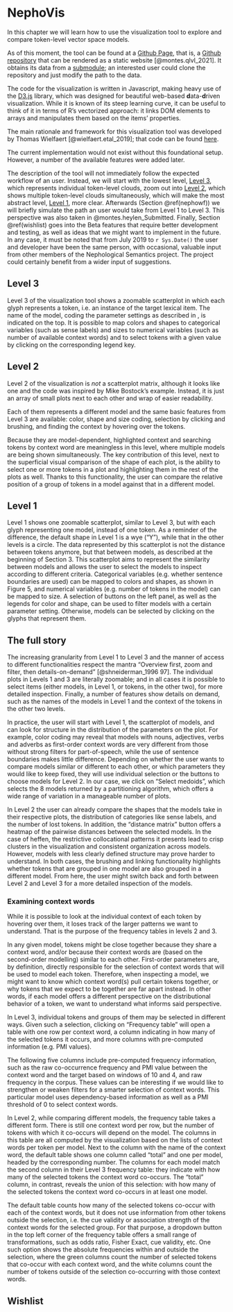 # NephoVis {#nephovis}

In this chapter we will learn how to use the visualization tool to explore
and compare token-level vector space models.

As of this moment, the tool can be found at a
[Github Page](https://qlvl.github.io/NephoVis), that is,
a [Github repository](https://github.com/qlvl/NephoVis) that can be rendered
as a static website [@montes.qlvl_2021].
It obtains its data from a [submodule](https://github.com/qlvl/tokenclouds);
an interested user could clone the repository and just modify the path to the data.

<!-- TODO Decide on a data format: API?? -->

The code for the visualization is written in Javascript, making heavy use of the
[D3.js](https://d3.js) library, which was designed for beautiful web-based
**d**ata-**d**riven visualization. While it is known of its steep learning curve,
it can be useful to think of it in terms of R's vectorized approach: it links
DOM elements to arrays and manipulates them based on the items' properties.

The main rationale and framework for this visualization tool was developed by
Thomas Wielfaert [@wielfaert.etal_2019]; that code can be found
[here](https://github.com/tokenclouds/tokenclouds.github.io/LeTok/).

The current implementation would not exist without this foundational setup. However,
a number of the available features were added later.

The description of the tool will not immediately follow the expected workflow of an user.
Instead, we will start with the lowest level, [Level 3](#level_3),
which represents individual token-level clouds,
zoom out into [Level 2](#level_2), which shows multiple token-level clouds simultaneously,
which will make the most abstract level, [Level 1](#level_1), more clear.
Afterwards (Section \@ref(nephowf)) we will briefly simulate the path an user would take from Level 1 to Level 3.
This perspective was also taken in @montes.heylen_Submitted.
Finally, Section \@ref(wishlist) goes into the Beta features
that require better development and testing, as well as ideas that we might want to
implement in the future. In any case, it must be noted that from July 2019 to
`r Sys.Date()` the user and developer have been the same person, with occasional,
valuable input from other members of the Nephological Semantics project. The
project could certainly benefit from a wider input of suggestions.

<!-- NOTE following Shneiderman‘s Visual Information Seeking Mantra: “Overview first, zoom and filter, then details-on-demand” [-@shneiderman_1996 97], the tool organizes the full range of available information along three levels. -->

<!-- NOTE we might actually want to dedicate a section to the shared features of levels 2 and 3 -->


## Level 3 {#level_3}

Level 3 of the visualization tool shows a zoomable scatterplot in which each glyph represents a token, i.e. an instance of the target lexical item. The name of the model, coding the parameter settings as described in
<!-- FIXME add crossreference -->
, is indicated on the top. It is possible to map colors and shapes to categorical variables (such as sense labels) and sizes to numerical variables (such as number of available context words) and to select tokens with a given value by clicking on the corresponding legend key.

<!-- COMBAK add example -->

## Level 2 {#level_2}

Level 2 of the visualization is *not* a scatterplot matrix, although it looks like one and the code was inspired by Mike Bostock's example. Instead, it is just an array of small plots next to each other and wrap of easier readability.

Each of them represents a different model and the same basic features from Level 3 are available: color, shape and size coding, selection by clicking and brushing, and finding the context by hovering over the tokens.

<!-- COMBAK add example -->

Because they are model-dependent, highlighted context and searching tokens by context word are meaningless in this level, where multiple models are being shown simultaneously. The key contribution of this level, next to the superficial visual comparison of the shape of each plot, is the ability to select one or more tokens in a plot and highlighting them in the rest of the plots as well. Thanks to this functionality, the user can compare the relative position of a group of tokens in a model against that in a different model.

## Level 1 {#level_1}

Level 1 shows one zoomable scatterplot, similar to Level 3, but with each glyph representing one model, instead of one token. As a reminder of the difference, the default shape in Level 1 is a wye (“Y”), while that in the other levels is a circle. The data represented by this scatterplot is not the distance between tokens anymore, but that between models, as described at the beginning of Section 3. This scatterplot aims to represent the similarity between models and allows the user to select the models to inspect according to different criteria. Categorical variables (e.g. whether sentence boundaries are used) can be mapped to colors and shapes, as shown in Figure 5, and numerical variables (e.g. number of tokens in the model) can be mapped to size. A selection of buttons on the left panel, as well as the legends for color and shape, can be used to filter models with a certain parameter setting. Otherwise, models can be selected by clicking on the glyphs that represent them.

## The full story {#nephowf}

The increasing granularity from Level 1 to Level 3 and the manner of access to different functionalities respect the mantra “Overview first, zoom and filter, then details-on-demand” [@shneiderman_1996 97].
The individual plots in Levels 1 and 3 are literally zoomable; and in all cases it is possible to select items (either models, in Level 1, or tokens, in the other two), for more detailed inspection. Finally, a number of features show details on demand, such as the names of the models in Level 1 and the context of the tokens in the other two levels.

In practice, the user will start with Level 1, the scatterplot of models, and can look for structure in the distribution of the parameters on the plot. For example, color coding may reveal that models with nouns, adjectives, verbs and adverbs as first-order context words are very different from those without strong filters for part-of-speech, while the use of sentence boundaries makes little difference. Depending on whether the user wants to compare models similar or different to each other, or which parameters they would like to keep fixed, they will use individual selection or the buttons to choose models for Level 2. In our case, we click on “Select medoids”, which selects the 8 models returned by a partitioning algorithm, which offers a wide range of variation in a manageable number of plots.

In Level 2 the user can already compare the shapes that the models take in their respective plots, the distribution of categories like sense labels, and the number of lost tokens. In addition, the “distance matrix” button offers a heatmap of the pairwise distances between the selected models. In the case of heffen, the restrictive collocational patterns it presents lead to crisp clusters in the visualization and consistent organization across models. However, models with less clearly defined structure may prove harder to understand. In both cases, the brushing and linking functionality highlights whether tokens that are grouped in one model are also grouped in a different model. From here, the user might switch back and forth between Level 2 and Level 3 for a more detailed inspection of the models.

### Examining context words

While it is possible to look at the individual context of each token by hovering over them, it loses track of the larger patterns we want to understand. That is the purpose of the frequency tables in levels 2 and 3.

In any given model, tokens might be close together because they share a context word, and/or because their context words are (based on the second-order modelling) similar to each other. First-order parameters are, by definition, directly responsible for the selection of context words that will be used to model each token. Therefore, when inspecting a model, we might want to know which context word(s) pull certain tokens together, or why tokens that we expect to be together are far apart instead. In other words, if each model offers a different perspective on the distributional behavior of a token, we want to understand what informs said perspective.

In Level 3, individual tokens and groups of them may be selected in different ways. Given such a selection, clicking on “Frequency table” will open a table with one row per context word, a column indicating in how many of the selected tokens it occurs, and more columns with pre-computed information (e.g. PMI values).

The following five columns include pre-computed frequency information, such as the raw co-occurrence frequency and PMI value between the context word and the target based on windows of 10 and 4, and raw frequency in the corpus.
These values can be interesting if we would like to strengthen or weaken filters for a smarter selection of context words. This particular model uses dependency-based information as well as a PMI threshold of 0 to select context words.

In Level 2, while comparing different models, the frequency table takes a different form. There is still one context word per row, but the number of tokens with which it co-occurs will depend on the model.
The columns in this table are all computed by the visualization based on the lists of context words per token per model. Next to the column with the name of the context word, the default table shows one column called "total" and one per model, headed by the corresponding number. The columns for each model match the second column in their Level 3 frequency table: they indicate with how many of the selected tokens the context word co-occurs. The "total" column, in contrast, reveals the union of this selection: with how many of the selected tokens the context word co-occurs in at least one model.

The default table counts how many of the selected tokens co-occur with each of the context words, but it does not use information from other tokens outside the selection, i.e. the cue validity or association strength of the context words for the selected group. For that purpose, a dropdown button in the top left corner of the frequency table offers a small range of transformations, such as odds ratio, Fisher Exact, cue validity, etc. One such option shows the absolute frequencies within and outside the selection, where the green columns count the number of selected tokens that co-occur with each context word, and the white columns count the number of tokens outside of the selection co-occurring with those context words.

## Wishlist {#wishlist}

<!-- TODO add things for future development? -->
